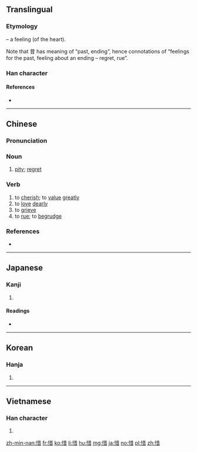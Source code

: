 ==Translingual==

===Etymology===
{{Han compound|心|alt1=忄|t1=heart|昔|ls=psc|c1=s|c2=p}} – a feeling (of the heart).

Note that 昔 has meaning of “past, ending”, hence connotations of “feelings for the past, feeling about an ending – regret, rue”.

===Han character===
{{Han char|rn=61|rad=心|as=08|sn=11|four=94061|canj=PTA|ids=⿰忄昔}}

====References====
* {{Han ref|kx=0391.110|dkj=10814|dj=0725.230|hdz=42313.090|uh=60DC|ud=24796|bh=B1A4|bd=45476}}

----

==Chinese==
{{zh-forms}}

===Pronunciation===
{{zh-pron
|m=惜
|c=sik1
|h=pfs=siak
|md=
|mn=sioh/sik
|mn_note=pe̍h - vernacular, sik - literary
|w=
|mc=y
|oc=y
|cat=n,v
}}

===Noun===
{{zh-noun}}

# [[pity]]; [[regret]]

===Verb===
{{zh-verb}}

# to [[cherish]]; to [[value]] [[greatly]]
# to [[love]] [[dearly]] {{attention|zh|min nan only?}}
# to [[grieve]]
# to [[rue]]; to [[begrudge]]

===References===
* {{thcwd|7255}}

----

==Japanese==

===Kanji===
{{ja-kanji|grade=c|rs=心08}}

# {{defn|lang=ja|sort=心08}}

====Readings====
* {{ja-readings|on=[[せき]] (seki), [[しゃく]] (shaku)|kun=[[おしい]] (oshii), [[おしむ]] (oshimu)}}

----

==Korean==

===Hanja===
{{ko-hanja|hangeul=석|eumhun=|rv=seok|mr=sŏk|y=sek}}

# {{defn|lang=ko|sort=心08}}

----

==Vietnamese==

===Han character===
{{vi-hantu|[[tiếc]], [[tích]]|rs=心08}}

# {{defn|lang=vi|sort=心08}}

[[zh-min-nan:惜]]
[[fr:惜]]
[[ko:惜]]
[[li:惜]]
[[hu:惜]]
[[mg:惜]]
[[ja:惜]]
[[no:惜]]
[[pl:惜]]
[[zh:惜]]
